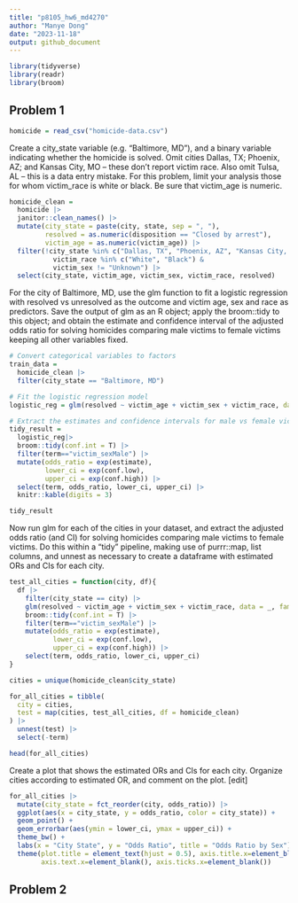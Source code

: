 ```yaml
---
title: "p8105_hw6_md4270"
author: "Manye Dong"
date: "2023-11-18"
output: github_document
---
```

```r
library(tidyverse)
library(readr)
library(broom)
```

## Problem 1
```r
homicide = read_csv("homicide-data.csv")
```

Create a city_state variable (e.g. “Baltimore, MD”), and a binary variable indicating whether the homicide is solved. Omit cities Dallas, TX; Phoenix, AZ; and Kansas City, MO – these don’t report victim race. Also omit Tulsa, AL – this is a data entry mistake. For this problem, limit your analysis those for whom victim_race is white or black. Be sure that victim_age is numeric.
```r
homicide_clean = 
  homicide |>
  janitor::clean_names() |>
  mutate(city_state = paste(city, state, sep = ", "), 
         resolved = as.numeric(disposition == "Closed by arrest"),
         victim_age = as.numeric(victim_age)) |>
  filter(!city_state %in% c("Dallas, TX", "Phoenix, AZ", "Kansas City, MO", "Tulsa, AL")& 
           victim_race %in% c("White", "Black") & 
           victim_sex != "Unknown") |>
  select(city_state, victim_age, victim_sex, victim_race, resolved)
```

For the city of Baltimore, MD, use the glm function to fit a logistic regression with resolved vs unresolved as the outcome and victim age, sex and race as predictors. Save the output of glm as an R object; apply the broom::tidy to this object; and obtain the estimate and confidence interval of the adjusted odds ratio for solving homicides comparing male victims to female victims keeping all other variables fixed.
```r
# Convert categorical variables to factors
train_data = 
  homicide_clean |>
  filter(city_state == "Baltimore, MD")
```

```r
# Fit the logistic regression model
logistic_reg = glm(resolved ~ victim_age + victim_sex + victim_race, data = train_data, family = binomial())
```

```r
# Extract the estimates and confidence intervals for male vs female victims
tidy_result = 
  logistic_reg|>
  broom::tidy(conf.int = T) |>
  filter(term=="victim_sexMale") |>
  mutate(odds_ratio = exp(estimate),
         lower_ci = exp(conf.low),
         upper_ci = exp(conf.high)) |>
  select(term, odds_ratio, lower_ci, upper_ci) |>
  knitr::kable(digits = 3)

tidy_result
```

Now run glm for each of the cities in your dataset, and extract the adjusted odds ratio (and CI) for solving homicides comparing male victims to female victims. Do this within a “tidy” pipeline, making use of purrr::map, list columns, and unnest as necessary to create a dataframe with estimated ORs and CIs for each city.
```r
test_all_cities = function(city, df){
  df |> 
    filter(city_state == city) |>
    glm(resolved ~ victim_age + victim_sex + victim_race, data = _, family = "binomial") |>
    broom::tidy(conf.int = T) |>
    filter(term=="victim_sexMale") |>
    mutate(odds_ratio = exp(estimate),
           lower_ci = exp(conf.low),
           upper_ci = exp(conf.high)) |>
    select(term, odds_ratio, lower_ci, upper_ci)
}
```

```r
cities = unique(homicide_clean$city_state)

for_all_cities = tibble(
  city = cities,
  test = map(cities, test_all_cities, df = homicide_clean)
) |> 
  unnest(test) |>
  select(-term)

head(for_all_cities)
```

Create a plot that shows the estimated ORs and CIs for each city. Organize cities according to estimated OR, and comment on the plot. [edit]
```r
for_all_cities |>
  mutate(city_state = fct_reorder(city, odds_ratio)) |>
  ggplot(aes(x = city_state, y = odds_ratio, color = city_state)) +
  geom_point() +
  geom_errorbar(aes(ymin = lower_ci, ymax = upper_ci)) +
  theme_bw() +
  labs(x = "City State", y = "Odds Ratio", title = "Odds Ratio by Sex") +
  theme(plot.title = element_text(hjust = 0.5), axis.title.x=element_blank(),
        axis.text.x=element_blank(), axis.ticks.x=element_blank())
```


## Problem 2
```r

```

